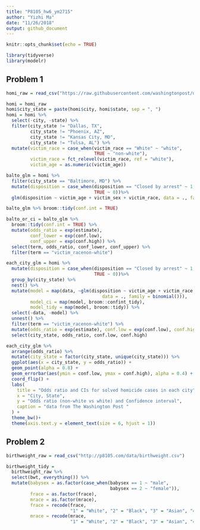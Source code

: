 ```yaml
---
title: "P8105_hw6_ym2715"
author: "Yizhi Ma"
date: "11/26/2018"
output: github_document
---
```


```r
knitr::opts_chunk$set(echo = TRUE)

library(tidyverse)
library(modelr)
```

## Problem 1

```r
homi_raw = read_csv("https://raw.githubusercontent.com/washingtonpost/data-homicides/master/homicide-data.csv")

homi = homi_raw 
homi$city_state = paste(homi$city, homi$state, sep = ", ")
homi = homi %>% 
  select(-city, -state) %>% 
  filter(city_state != "Dallas, TX",
         city_state != "Phoenix, AZ",
         city_state != "Kansas City, MO",
         city_state != "Tulsa, AL") %>% 
  mutate(victim_race = case_when(victim_race == "White" ~ "white",
                                 TRUE ~ "non-white"),
         victim_race = fct_relevel(victim_race, ref = "white"),
         victim_age = as.numeric(victim_age))
```

```r
balto_glm = homi %>% 
  filter(city_state == "Baltimore, MD") %>% 
  mutate(disposition = case_when(disposition == "Closed by arrest" ~ 1,
                                 TRUE ~ 0))%>% 
  glm(disposition ~ victim_age + victim_sex + victim_race, data = ., family = binomial())

balto_glm %>% broom::tidy(conf.int = TRUE)

balto_or_ci = balto_glm %>% 
  broom::tidy(conf.int = TRUE) %>% 
  mutate(odds_ratio = exp(estimate),
         conf_lower = exp(conf.low),
         conf_upper = exp(conf.high)) %>% 
  select(term, odds_ratio, conf_lower, conf_upper) %>% 
  filter(term == "victim_racenon-white")

```

```r
each_city_glm = homi %>% 
  mutate(disposition = case_when(disposition == "Closed by arrest" ~ 1,
                                 TRUE ~ 0))%>% 
  group_by(city_state) %>% 
  nest() %>% 
  mutate(model = map(data, ~glm(disposition ~ victim_age + victim_race + victim_sex, 
                                    data = ., family = binomial())),
         model_ci = map(model, broom::confint_tidy),
         model_tidy = map(model, broom::tidy)) %>% 
  select(-data, -model) %>% 
  unnest() %>% 
  filter(term == "victim_racenon-white") %>% 
  mutate(odds_ratio = exp(estimate), conf.low = exp(conf.low), conf.high = exp(conf.high)) %>% 
  select(city_state, odds_ratio, conf.low, conf.high)
```

```r
each_city_glm %>% 
  arrange(odds_ratio) %>% 
  mutate(city_state = factor(city_state, unique(city_state))) %>% 
  ggplot(aes(x = city_state, y = odds_ratio)) +
  geom_point(alpha = 0.8) +
  geom_errorbar(aes(ymin = conf.low, ymax = conf.high), alpha = 0.4) +
  coord_flip() +
  labs(
    title = "Odds ratio and CIs for solved homicide cases in each city",
    x = "City, State",
    y = "Odds ratio (non-white vs white) and Confidence interval",
    caption = "data from The Washington Post "
  ) +
  theme_bw()+
  theme(axis.text.y = element_text(size = 6, hjust = 1)) 
```

## Problem 2

```r
birthweight_raw = read_csv("http://p8105.com/data/birthweight.csv")

birthweight_tidy = 
  birthweight_raw %>% 
  select(bwt, everything()) %>% 
  mutate(babysex = as.factor(case_when(babysex == 1 ~ "male",
                                       babysex == 2 ~ "female")),
         frace = as.factor(frace),
         mrace = as.factor(mrace),
         frace = recode(frace,
                        "1" = "White", "2" = "Black", "3" = "Asian", "4" = "Puerto Rican", "8" = "Other", "9" = "Unknown"),
         mrace = recode(mrace,
                        "1" = "White", "2" = "Black", "3" = "Asian", "4" = "Puerto Rican", "8" = "Other"))


```


